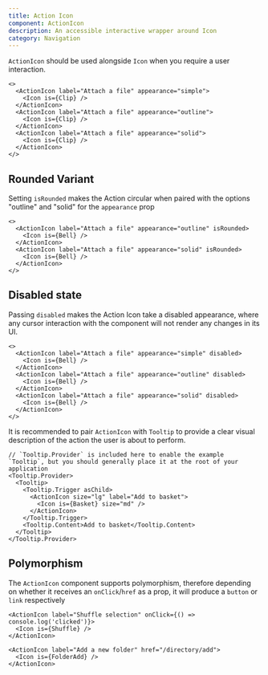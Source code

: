 ```yaml
---
title: Action Icon
component: ActionIcon
description: An accessible interactive wrapper around Icon
category: Navigation
---
```


`ActionIcon` should be used alongside `Icon` when you require a user interaction.

```tsx preview
<>
  <ActionIcon label="Attach a file" appearance="simple">
    <Icon is={Clip} />
  </ActionIcon>
  <ActionIcon label="Attach a file" appearance="outline">
    <Icon is={Clip} />
  </ActionIcon>
  <ActionIcon label="Attach a file" appearance="solid">
    <Icon is={Clip} />
  </ActionIcon>
</>
```

## Rounded Variant

Setting `isRounded` makes the Action circular when paired with the options "outline" and "solid" for the `appearance` prop

```tsx preview
<>
  <ActionIcon label="Attach a file" appearance="outline" isRounded>
    <Icon is={Bell} />
  </ActionIcon>
  <ActionIcon label="Attach a file" appearance="solid" isRounded>
    <Icon is={Bell} />
  </ActionIcon>
</>
```

## Disabled state

Passing `disabled` makes the Action Icon take a disabled appearance, where any cursor interaction with the component will not render any changes in its UI.

```tsx preview
<>
  <ActionIcon label="Attach a file" appearance="simple" disabled>
    <Icon is={Bell} />
  </ActionIcon>
  <ActionIcon label="Attach a file" appearance="outline" disabled>
    <Icon is={Bell} />
  </ActionIcon>
  <ActionIcon label="Attach a file" appearance="solid" disabled>
    <Icon is={Bell} />
  </ActionIcon>
</>
```

It is recommended to pair `ActionIcon` with `Tooltip` to provide a clear visual description of the action the user is about to perform.

```tsx preview
// `Tooltip.Provider` is included here to enable the example `Tooltip`, but you should generally place it at the root of your application
<Tooltip.Provider>
  <Tooltip>
    <Tooltip.Trigger asChild>
      <ActionIcon size="lg" label="Add to basket">
        <Icon is={Basket} size="md" />
      </ActionIcon>
    </Tooltip.Trigger>
    <Tooltip.Content>Add to basket</Tooltip.Content>
  </Tooltip>
</Tooltip.Provider>
```

## Polymorphism

The `ActionIcon` component supports polymorphism, therefore depending on whether it receives an `onClick`/`href` as a prop, it will produce a `button` or `link` respectively

```tsx preview
<ActionIcon label="Shuffle selection" onClick={() => console.log('clicked')}>
  <Icon is={Shuffle} />
</ActionIcon>
```

```tsx preview
<ActionIcon label="Add a new folder" href="/directory/add">
  <Icon is={FolderAdd} />
</ActionIcon>
```
